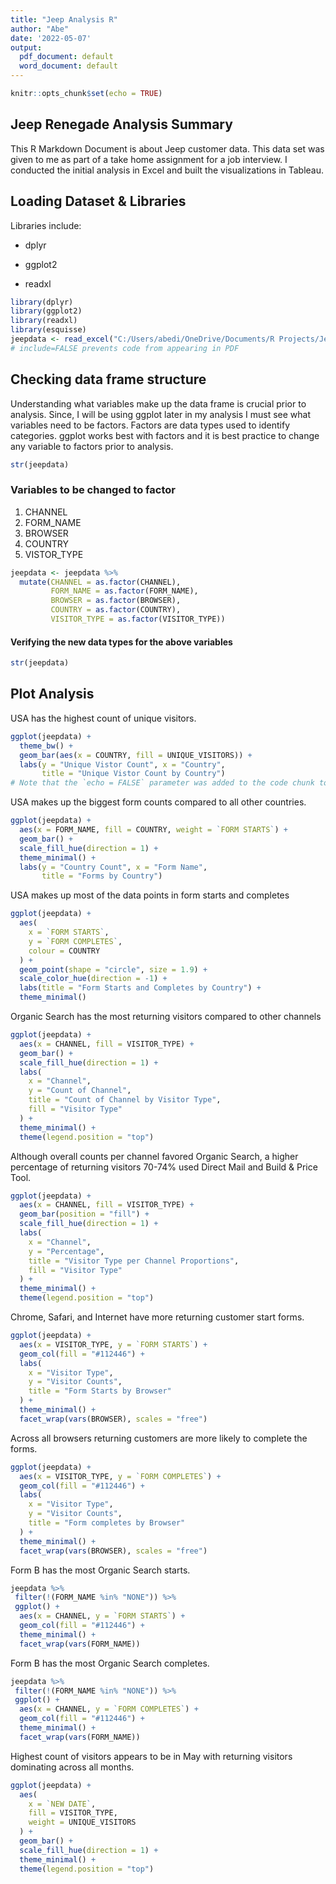 ---
title: "Jeep Analysis R"
author: "Abe"
date: '2022-05-07'
output:
  pdf_document: default
  word_document: default
---

```{r setup, include=FALSE}
knitr::opts_chunk$set(echo = TRUE)
```

## Jeep Renegade Analysis Summary

This R Markdown Document is about Jeep customer data. This data set was given to me as part of a take home assignment for a job interview. I conducted the initial analysis in Excel and built the visualizations in Tableau.

## Loading Dataset & Libraries

Libraries include:

-   dplyr

-   ggplot2

-   readxl

```{r, include=FALSE}
library(dplyr)
library(ggplot2)
library(readxl)
library(esquisse)
jeepdata <- read_excel("C:/Users/abedi/OneDrive/Documents/R Projects/Jeep Renegade Analysis/Jeep Customer Data.xlsx")
# include=FALSE prevents code from appearing in PDF
```

## Checking data frame structure

Understanding what variables make up the data frame is crucial prior to analysis. Since, I will be using ggplot later in my analysis I must see what variables need to be factors. Factors are data types used to identify categories. ggplot works best with factors and it is best practice to change any variable to factors prior to analysis.

```{r}
str(jeepdata)
```

### Variables to be changed to factor

1.  CHANNEL
2.  FORM_NAME
3.  BROWSER
4.  COUNTRY
5.  VISTOR_TYPE

```{r, include=FALSE}
jeepdata <- jeepdata %>% 
  mutate(CHANNEL = as.factor(CHANNEL),
         FORM_NAME = as.factor(FORM_NAME),
         BROWSER = as.factor(BROWSER),
         COUNTRY = as.factor(COUNTRY),
         VISITOR_TYPE = as.factor(VISITOR_TYPE))
```

#### Verifying the new data types for the above variables

```{r}
str(jeepdata)
```

## Plot Analysis

USA has the highest count of unique visitors.

```{r, echo=FALSE}
ggplot(jeepdata) +
  theme_bw() +
  geom_bar(aes(x = COUNTRY, fill = UNIQUE_VISITORS)) +
  labs(y = "Unique Vistor Count", x = "Country",
       title = "Unique Vistor Count by Country")
# Note that the `echo = FALSE` parameter was added to the code chunk to prevent printing of the R code that generated the plot.
```

USA makes up the biggest form counts compared to all other countries.

```{r, echo=FALSE}
ggplot(jeepdata) +
  aes(x = FORM_NAME, fill = COUNTRY, weight = `FORM STARTS`) +
  geom_bar() +
  scale_fill_hue(direction = 1) +
  theme_minimal() +
  labs(y = "Country Count", x = "Form Name",
       title = "Forms by Country")
```

USA makes up most of the data points in form starts and completes

```{r, echo=FALSE}
ggplot(jeepdata) +
  aes(
    x = `FORM STARTS`,
    y = `FORM COMPLETES`,
    colour = COUNTRY
  ) +
  geom_point(shape = "circle", size = 1.9) +
  scale_color_hue(direction = -1) +
  labs(title = "Form Starts and Completes by Country") +
  theme_minimal()
```

Organic Search has the most returning visitors compared to other channels

```{r, echo=FALSE}
ggplot(jeepdata) +
  aes(x = CHANNEL, fill = VISITOR_TYPE) +
  geom_bar() +
  scale_fill_hue(direction = 1) +
  labs(
    x = "Channel",
    y = "Count of Channel",
    title = "Count of Channel by Visitor Type",
    fill = "Visitor Type"
  ) +
  theme_minimal() +
  theme(legend.position = "top")
```

Although overall counts per channel favored Organic Search, a higher percentage of returning visitors 70-74% used Direct Mail and Build & Price Tool.

```{r, echo=FALSE}
ggplot(jeepdata) +
  aes(x = CHANNEL, fill = VISITOR_TYPE) +
  geom_bar(position = "fill") +
  scale_fill_hue(direction = 1) +
  labs(
    x = "Channel",
    y = "Percentage",
    title = "Visitor Type per Channel Proportions",
    fill = "Visitor Type"
  ) +
  theme_minimal() +
  theme(legend.position = "top")
```
Chrome, Safari, and Internet have more returning customer start forms.

```{r, echo=FALSE}
ggplot(jeepdata) +
  aes(x = VISITOR_TYPE, y = `FORM STARTS`) +
  geom_col(fill = "#112446") +
  labs(
    x = "Visitor Type",
    y = "Visitor Counts",
    title = "Form Starts by Browser"
  ) +
  theme_minimal() +
  facet_wrap(vars(BROWSER), scales = "free")
```
Across all browsers returning customers are more likely to complete the forms.

```{r, echo=FALSE}
ggplot(jeepdata) +
  aes(x = VISITOR_TYPE, y = `FORM COMPLETES`) +
  geom_col(fill = "#112446") +
  labs(
    x = "Visitor Type",
    y = "Visitor Counts",
    title = "Form completes by Browser"
  ) +
  theme_minimal() +
  facet_wrap(vars(BROWSER), scales = "free")
```
Form B has the most Organic Search starts.

```{r, echo=FALSE}
jeepdata %>%
 filter(!(FORM_NAME %in% "NONE")) %>%
 ggplot() +
  aes(x = CHANNEL, y = `FORM STARTS`) +
  geom_col(fill = "#112446") +
  theme_minimal() +
  facet_wrap(vars(FORM_NAME))
```

Form B has the most Organic Search completes.

```{r, echo=FALSE}
jeepdata %>%
 filter(!(FORM_NAME %in% "NONE")) %>%
 ggplot() +
  aes(x = CHANNEL, y = `FORM COMPLETES`) +
  geom_col(fill = "#112446") +
  theme_minimal() +
  facet_wrap(vars(FORM_NAME))
```

Highest count of visitors appears to be in May with returning visitors dominating across all months.

```{r, echo=FALSE}
ggplot(jeepdata) +
  aes(
    x = `NEW DATE`,
    fill = VISITOR_TYPE,
    weight = UNIQUE_VISITORS
  ) +
  geom_bar() +
  scale_fill_hue(direction = 1) +
  theme_minimal() +
  theme(legend.position = "top")
```

